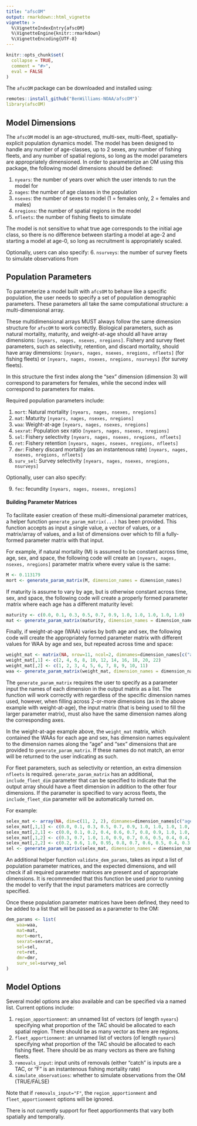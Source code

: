 ```yaml
---
title: "afscOM"
output: rmarkdown::html_vignette
vignette: >
  %\VignetteIndexEntry{afscOM}
  %\VignetteEngine{knitr::rmarkdown}
  %\VignetteEncoding{UTF-8}
---
```


```r
knitr::opts_chunk$set(
  collapse = TRUE,
  comment = "#>",
  eval = FALSE
)
```

The `afscOM` package can be downloaded and installed using: 

```r
remotes::install_github("BenWilliams-NOAA/afscOM")`
library(afscOM)
```

## Model Dimensions
The `afscOM` model is an age-structured, multi-sex, multi-fleet, spatially-explicit population dynamics model. The model has been designed to handle any number of age-classes, up to 2 sexes, any number of fishing fleets, and any number of spatial regions, so long as the model parameters are appropriately dimensioned. In order to parameterize an OM using this package, the following model dimensions should be defined:

1. `nyears`: the number of years over which the user intends to run the model for
2. `nages`: the number of age classes in the population
3. `nsexes`: the number of sexes to model (1 = females only, 2 = females and males)
4. `nregions`: the number of spatial regions in the model
5. `nfleets`: the number of fishing fleets to simulate

The model is not sensitive to what true age corresponds to the initial age class, so there is no difference between starting a model at age-2 and starting a model at age-0, so long as recruitment is appropriately scaled.

Optionally, users can also specify:
6. `nsurveys`: the number of survey fleets to simulate observations from

## Population Parameters
To parameterize a model built with `afcsOM` to behave like a specific population, the user needs to specify a set of population demographic parameters. These parameters all take the same computational structure: a multi-dimensional array.

These multidimensional arrays MUST always follow the same dimension structure for `afscOM` to work correctly. Biological parameters, such as natural mortality, maturity, and weight-at-age should all have array dimensions: `[nyears, nages, nsexes, nregions]`. Fishery and survey fleet parameters, such as selectivity, retention, and discard mortality, should have array dimensions: `[nyears, nages, nsexes, nregions, nfleets]` (for fishing fleets) or `[nyears, nages, nsexes, nregions, nsurveys]` (for survey fleets).

In this structure the first index along the "sex" dimension (dimension 3) will correspond to parameters for females, while the second index will correspond to parameters for males.

Required population parameters include:

1. `mort`: Natural mortality `[nyears, nages, nsexes, nregions]`
2. `mat`: Maturity `[nyears, nages, nsexes, nregions]`
3. `waa`: Weight-at-age `[nyears, nages, nsexes, nregions]`
4. `sexrat`: Population sex ratio `[nyears, nages, nsexes, nregions]`
5. `sel`: Fishery selectivity `[nyears, nages, nsexes, nregions, nfleets]`
6. `ret`: Fishery retention `[nyears, nages, nsexes, nregions, nfleets]`
7. `dmr`: Fishery discard mortality (as an instantenous rate) `[nyears, nages, nsexes, nregions, nfleets]`
8. `surv_sel`: Survey selectivity `[nyears, nages, nsexes, nregions, nsurveys]`

Optionally, user can also specify:

9. `fec`: fecundity `[nyears, nages, nsexes, nregions]`

#### Building Parameter Matrices
To facilitate easier creation of these multi-dimensional parameter matrices, a helper function `generate_param_matrix(...)` has been provided. This function accepts as input a single value, a vector of values, or a matrix/array of values, and a list of dimensions over which to fill a fully-formed parameter matrix with that input.

For example, if natural mortality (M) is assumed to be constant across time, age, sex, and space, the following code will create an `[nyears, nages, nsexes, nregions]` parameter matrix where every value is the same:

```r
M <- 0.113179
mort <- generate_param_matrix(M, dimension_names = dimension_names)
```

If maturity is assume to vary by age, but is otherwise constant across time, sex, and space, the following code will create a properly formed parameter matrix where each age has a different maturity level:

```r
maturity <- c(0.0, 0.1, 0.3, 0.5, 0.7, 0.9, 1.0, 1.0, 1.0, 1.0, 1.0)
mat <- generate_param_matrix(maturity, dimension_names = dimension_names, by="age")
```

Finally, if weight-at-age (WAA) varies by both age and sex, the following code will create the appropriately formed parameter matrix with different values for WAA by age and sex, but repeated across time and space:

```r
weight_mat <- matrix(NA, nrow=11, ncol=2, dimnames=dimension_names[c("age", "sex")])
weight_mat[,1] <- c(2, 4, 6, 8, 10, 12, 14, 16, 18, 20, 22)
weight_mat[,2] <- c(1, 2, 3, 4, 5, 6, 7, 8, 9, 10, 11)
waa <- generate_param_matrix(weight_mat, dimension_names = dimension_names, by=c("age", "sex"))
```

The `generate_param_matrix` requires the user to specify as a parameter input the names of each dimension in the output matrix as a list. The function will work correctly with regardless of the specific dimension names used, however, when filling across 2-or-more dimensions (as in the above example with weight-at-age), the input matrix (that is being used to fill the larger parameter matrix), must also have the same dimension names along the corresponding axes. 

In the weight-at-age example above, the `weight_mat` matrix, which contained the WAAs for each age and sex, has dimension names equivalent to the dimension names along the "age" and "sex" dimensions that are provided to `generate_param_matrix`. If these names do not match, an error will be returned to the user indicating as such.

For fleet parameters, such as selectivity or retention, an extra dimension `nfleets` is required. `generate_param_matrix` has an additional, `include_fleet_dim` parameter that can be specified to indicate that the output array should have a fleet dimension in addition to the other four dimensions. If the parameter is specified to vary across fleets, the `include_fleet_dim` parameter will be automatically turned on. 

For example:

```r
selex_mat <- array(NA, dim=c(11, 2, 2), dimnames=dimension_names[c("age", "sex", "fleet")])
selex_mat[,1,1] <- c(0.0, 0.1, 0.3, 0.5, 0.7, 0.9, 1.0, 1.0, 1.0, 1.0, 1.0)
selex_mat[,2,1] <- c(0.0, 0.1, 0.2, 0.4, 0.6, 0.7, 0.8, 0.9, 1.0, 1.0, 1.0)
selex_mat[,1,2] <- c(0.3, 0.7, 1.0, 1.0, 0.9, 0.7, 0.6, 0.5, 0.4, 0.4, 0.4)
selex_mat[,2,2] <- c(0.2, 0.6, 1.0, 0.95, 0.8, 0.7, 0.6, 0.5, 0.4, 0.3, 0.3)
sel <- generate_param_matrix(selex_mat, dimension_names = dimension_names, by=c("age", "sex", "fleet"))
```

An additional helper function `validate_dem_params`, takes as input a list of population parameter matrices, and the expected dimensions, and will check if all required parameter matrices are present and of appropriate dimensions. It is recommended that this function be used prior to running the model to verify that the input parameters matrices are correctly specified.

Once these population parameter matrices have been defined, they need to be added to a list that will be passed as a parameter to the OM:

```r
dem_params <- list(
    waa=waa,
    mat=mat,
    mort=mort,
    sexrat=sexrat,
    sel=sel,
    ret=ret,
    dmr=dmr,
    surv_sel=survey_sel
)
```

## Model Options
Several model options are also available and can be specified via a named list. Current options include:

1. `region_apportionment`: an unnamed list of vectors (of length `nyears`) specifying what proportion of the TAC should be allocated to each spatial region. There should be as many vector as there are regions.
2. `fleet_apportionment`: an unnamed list of vectors (of length `nyears`) specifying what proportion of the TAC should be allocated to each fishing fleet. There should be as many vectors as there are fishing fleets. 
3. `removals_input`: input units of removals (either "catch" is inputs are a TAC, or "F" is an instantenous fishing mortality rate)
4. `simulate_observations`: whether to simulate observations from the OM (TRUE/FALSE)

Note that if `removals_input="F"`, the `region_apportionment` and `fleet_apportionment` options will be ignored. 

There is not currently support for fleet apportionments that vary both spatially and temporally. 

